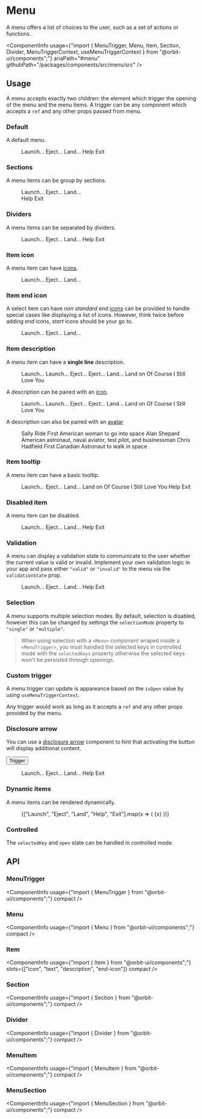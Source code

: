 
<Meta
    title="Components/Menu"
    id="menu"
/>

# Menu

<Tagline>A menu offers a list of choices to the user, such as a set of actions or functions.</Tagline>

<ComponentInfo
    usage={"import { MenuTrigger, Menu, Item, Section, Divider, MenuTriggerContext, useMenuTriggerContext } from \"@orbit-ui/components\";"}
    ariaPath="#menu"
    githubPath="/packages/components/src/menu/src"
/>

## Usage

A menu accepts exactly two children: the element which trigger the opening of the menu and the menu items. A trigger can be any component which accepts a `ref` and any other props passed from menu.

### Default

A default menu.

<Preview>
    <Story name="default">
        <MenuTrigger>
            <IconButton variant="secondary" aria-label="View tasks">
                <VerticalDotsIcon />
            </IconButton>
            <Menu>
                <Item key="launch">Launch...</Item>
                <Item key="eject">Eject...</Item>
                <Item key="land">Land...</Item>
                <Item key="help">Help</Item>
                <Item key="exit">Exit</Item>
            </Menu>
        </MenuTrigger>
    </Story>
</Preview>

### Sections

A menu items can be group by sections.

<Preview>
    <Story name="sections">
        <MenuTrigger>
            <IconButton variant="secondary" aria-label="View tasks">
                <VerticalDotsIcon />
            </IconButton>
            <Menu>
                <Section title="Actions">
                    <Item key="launch">Launch...</Item>
                    <Item key="eject">Eject...</Item>
                    <Item key="land">Land...</Item>
                </Section>
                <Section title="Others">
                    <Item key="help">Help</Item>
                    <Item key="exit">Exit</Item>
                </Section>
            </Menu>
        </MenuTrigger>
    </Story>
</Preview>

### Dividers

A menu items can be separated by dividers.

<Preview>
    <Story name="dividers">
        <MenuTrigger>
            <IconButton variant="secondary" aria-label="View tasks">
                <VerticalDotsIcon />
            </IconButton>
            <Menu>
                <Item key="launch">Launch...</Item>
                <Item key="eject">Eject...</Item>
                <Item key="land">Land...</Item>
                <Divider />
                <Item key="help">Help</Item>
                <Item key="exit">Exit</Item>
            </Menu>
        </MenuTrigger>
    </Story>
</Preview>

### Item icon

A menu item can have [icons](?path=/docs/icon-gallery--page).

<Preview>
    <Story name="item icon">
        <MenuTrigger>
            <IconButton variant="secondary" aria-label="View tasks">
                <VerticalDotsIcon />
            </IconButton>
            <Menu>
                <Item key="launch">
                    <NotificationIcon />
                    <Text>Launch...</Text>
                </Item>
                <Item key="eject">
                    <HelpIcon />
                    <Text>Eject...</Text>
                </Item>
                <Item key="land">
                    <LightbulbIcon />
                    <Text>Land...</Text>
                </Item>
            </Menu>
        </MenuTrigger>
    </Story>
</Preview>

### Item end icon

A select item can have *non standard* end [icons](?path=/docs/icon-gallery--page) can be provided to handle special cases like displaying a list of icons. However, think twice before adding *end* icons, *start* icons should be your go to.

<Preview>
    <Story name="item end icon">
        <MenuTrigger>
            <IconButton variant="secondary" aria-label="View tasks">
                <VerticalDotsIcon />
            </IconButton>
            <Menu>
                <Item key="launch">
                    <Text>Launch...</Text>
                    <IconList slot="end-icon">
                        <NotificationIcon />
                        <HelpIcon />
                        <LightbulbIcon />
                    </IconList>
                </Item>
                <Item key="eject">
                    <Text>Eject...</Text>
                    <HelpIcon slot="end-icon" />
                </Item>
                <Item key="land">
                    <Text>Land...</Text>
                    <IconList slot="end-icon">
                        <NotificationIcon />
                        <HelpIcon />
                        <LightbulbIcon />
                    </IconList>
                </Item>
            </Menu>
        </MenuTrigger>
    </Story>
</Preview>

### Item description

A menu item can have a **single line** description.

<Preview>
    <Story name="item description">
        <MenuTrigger>
            <IconButton variant="secondary" aria-label="View tasks">
                <VerticalDotsIcon />
            </IconButton>
            <Menu>
                <Item key="launch">
                    <Text>Launch...</Text>
                    <Text slot="description">Launch...</Text>
                </Item>
                <Item key="eject">
                    <Text>Eject...</Text>
                    <Text slot="description">Eject...</Text>
                </Item>
                <Item key="land">
                    <Text>Land...</Text>
                    <Text slot="description">Land on Of Course I Still Love You</Text>
                </Item>
            </Menu>
        </MenuTrigger>
    </Story>
</Preview>

A description can be paired with an [icon](?path=/docs/icon-gallery--page).

<Preview>
    <Story name="item description + icon">
        <MenuTrigger>
            <IconButton variant="secondary" aria-label="View tasks">
                <VerticalDotsIcon />
            </IconButton>
            <Menu>
                <Item key="launch">
                    <NotificationIcon />
                    <Text>Launch...</Text>
                    <Text slot="description">Launch...</Text>
                </Item>
                <Item key="eject">
                    <HelpIcon />
                    <Text>Eject...</Text>
                    <Text slot="description">Eject...</Text>
                </Item>
                <Item key="land">
                    <LightbulbIcon />
                    <Text>Land...</Text>
                    <Text slot="description">Land on Of Course I Still Love You</Text>
                </Item>
            </Menu>
        </MenuTrigger>
    </Story>
</Preview>

A description can also be paired with an [avatar](?path=/docs/avatar--default-story)

<Preview>
    <Story name="item description + avatar">
        <MenuTrigger>
            <IconButton variant="secondary" aria-label="View tasks">
                <VerticalDotsIcon />
            </IconButton>
            <Menu>
                <Item key="launch">
                    <Avatar name="Sally Ride" />
                    <Text>Sally Ride</Text>
                    <Text slot="description">First American woman to go into space</Text>
                </Item>
                <Item key="eject">
                    <Avatar name="Alan Shepard" />
                    <Text>Alan Shepard</Text>
                    <Text slot="description">American astronaut, naval aviator, test pilot, and businessman</Text>
                </Item>
                <Item key="land">
                    <Avatar name="Chris Hadfield" />
                    <Text>Chris Hadfield</Text>
                    <Text slot="description">First Canadian Astronaut to walk in space</Text>
                </Item>
            </Menu>
        </MenuTrigger>
    </Story>
</Preview>

### Item tooltip

A menu item can have a basic tooltip.

<Preview>
    <Story name="item tooltip">
        <MenuTrigger>
            <IconButton variant="secondary" aria-label="View tasks">
                <VerticalDotsIcon />
            </IconButton>
            <Menu>
                <Item key="launch">Launch...</Item>
                <Item key="eject">Eject...</Item>
                <TooltipTrigger>
                    <Item key="land">Land...</Item>
                    <Tooltip>Land on Of Course I Still Love You</Tooltip>
                </TooltipTrigger>
                <Item key="help">Help</Item>
                <Item key="exit">Exit</Item>
            </Menu>
        </MenuTrigger>
    </Story>
</Preview>

### Disabled item

A menu item can be disabled.

<Preview>
    <Story name="disabled item">
        <MenuTrigger>
            <IconButton variant="secondary" aria-label="View tasks">
                <VerticalDotsIcon />
            </IconButton>
            <Menu>
                <Item disabled key="launch">Launch...</Item>
                <Item key="eject">Eject...</Item>
                <Item disabled key="land">Land...</Item>
                <Item key="help">Help</Item>
                <Item key="exit">Exit</Item>
            </Menu>
        </MenuTrigger>
    </Story>
</Preview>

### Validation

A menu can display a validation state to communicate to the user whether the current value is valid or invalid. Implement your own validation logic in your app and pass either `"valid"` or `"invalid"` to the menu via the `validationState` prop.

<Preview>
    <Story name="validation">
        <Menu validationState="invalid" defaultSelectedKeys={["land"]} selectionMode="single" aria-label="View tasks">
            <Item key="launch">Launch...</Item>
            <Item key="eject">Eject...</Item>
            <Item key="land">Land...</Item>
            <Item key="help">Help</Item>
            <Item key="exit">Exit</Item>
        </Menu>
    </Story>
</Preview>

### Selection

A menu supports multiple selection modes. By default, selection is disabled, however this can be changed by settings the `selectionMode` property to `"single"` or `"multiple"`.

> When using selection with a `<Menu>` component wraped inside a `<MenuTrigger>`, you must handled the selected keys in controlled mode with the `selectedKeys` property otherwise the selected keys won't be persisted through openings.

<Preview filePath="/menu/docs/Selection" />

### Custom trigger

A menu trigger can update is appareance based on the `isOpen` value by using `useMenuTriggerContext`.

Any trigger would work as long as it accepts a `ref` and any other props provided by the menu.

<Preview filePath="/menu/docs/CustomTrigger" />

### Disclosure arrow

You can use a [disclosure arrow](?path=/docs/disclosure-arrow--context) component to hint that activating the button will display additional content.

<Preview>
    <Story name="disclosure arrow">
        <MenuTrigger>
            <Button variant="secondary">
                <Text>Trigger</Text>
                <DisclosureArrow slot="end-icon" />
            </Button>
            <Menu>
                <Item key="launch">Launch...</Item>
                <Item key="eject">Eject...</Item>
                <Item key="land">Land...</Item>
                <Item key="help">Help</Item>
                <Item key="exit">Exit</Item>
            </Menu>
        </MenuTrigger>
    </Story>
</Preview>

### Dynamic items

A menu items can be rendered dynamically.

<Preview>
    <Story name="dynamic items">
        <MenuTrigger>
            <IconButton variant="secondary" aria-label="View tasks">
                <VerticalDotsIcon />
            </IconButton>
            <Menu>
                {["Launch", "Eject", "Land", "Help", "Exit"].map(x => (
                    <Item key={x.toLowerCase()}>{x}</Item>
                ))}
            </Menu>
        </MenuTrigger>
    </Story>
</Preview>

### Controlled

The `selectedKey` and `open` state can be handled in controlled mode.

<Preview filePath="/menu/docs/ControlledMenu" />

## API

### MenuTrigger

<ComponentInfo
    usage={"import { MenuTrigger } from \"@orbit-ui/components\";"}
    compact
/>

<ArgsTable of={InnerMenuTrigger} sort="alpha" />

### Menu

<ComponentInfo
    usage={"import { Menu } from \"@orbit-ui/components\";"}
    compact
/>

<ArgsTable of={InnerMenu} sort="alpha" />

### Item

<ComponentInfo
    usage={"import { Item } from \"@orbit-ui/components\";"}
    slots={["icon", "text", "description", "end-icon"]}
    compact
/>

<ArgsTable of={InnerItem} sort="alpha" />

### Section

<ComponentInfo
    usage={"import { Section } from \"@orbit-ui/components\";"}
    compact
/>

<ArgsTable of={InnerSection} sort="alpha" />

### Divider

<ComponentInfo
    usage={"import { Divider } from \"@orbit-ui/components\";"}
    compact
/>

<ArgsTable of={InnerDivider} sort="alpha" />

### MenuItem

<ComponentInfo
    usage={"import { MenuItem } from \"@orbit-ui/components\";"}
    compact
/>

<ArgsTable of={InnerMenuItem} sort="alpha" />

### MenuSection

<ComponentInfo
    usage={"import { MenuSection } from \"@orbit-ui/components\";"}
    compact
/>

<ArgsTable of={InnerMenuSection} sort="alpha" />


